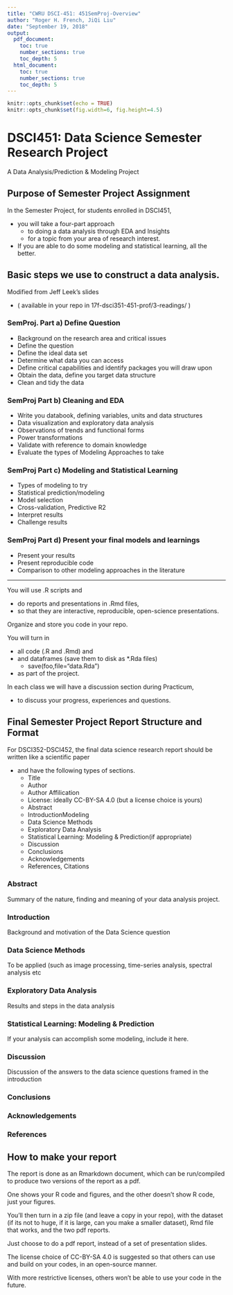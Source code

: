 ```yaml
---
title: "CWRU DSCI-451: 451SemProj-Overview"
author: "Roger H. French, JiQi Liu"
date: "September 19, 2018"
output: 
  pdf_document:
    toc: true
    number_sections: true
    toc_depth: 5
  html_document:
    toc: true
    number_sections: true
    toc_depth: 5
---
```


```r
knitr::opts_chunk$set(echo = TRUE)
knitr::opts_chunk$set(fig.width=6, fig.height=4.5) 
```

 \setcounter{section}{1}
 \setcounter{subsection}{0}
 \setcounter{subsubsection}{0}

# DSCI451: Data Science Semester Research Project

A Data Analysis/Prediction & Modeling Project

## Purpose of Semester Project Assignment

In the Semester Project, for students enrolled in DSCI451, 

  * you will take a four-part approach 
      - to doing a data analysis through EDA and Insights 
      - for a topic from your area of research interest. 
  * If you are able to do some modeling and statistical learning, all the better.  

## Basic steps we use to construct a data analysis.

Modified from Jeff Leek’s slides 

  * ( available in your repo in 17f-dsci351-451-prof/3-readings/ )

### SemProj. Part a) Define Question

  * Background on the research area and critical issues
  * Define the question
  * Define the ideal data set
  * Determine what data you can access
  * Define critical capabilities and identify packages you will draw upon
  * Obtain the data, define you target data structure
  * Clean and tidy the data

### SemProj Part b) Cleaning and EDA

  * Write you databook, defining variables, units and data structures
  * Data visualization and exploratory data analysis
  * Observations of trends and functional forms
  * Power transformations
  * Validate with reference to domain knowledge
  * Evaluate the types of Modeling Approaches to take

### SemProj Part c) Modeling and Statistical Learning

  * Types of modeling to try
  * Statistical prediction/modeling
  * Model selection
  * Cross-validation, Predictive R2
  * Interpret results
  * Challenge results

### SemProj Part d) Present your final models and learnings

  * Present your results
  * Present reproducible code
  * Comparison to other modeling approaches in the literature

-------------------

You will use .R scripts and 

  * do reports and presentations in .Rmd files, 
  * so that they are interactive, reproducible, open-science presentations.

Organize and store you code in your repo.

You will turn in 

  - all code (.R and .Rmd) and 
  - and dataframes (save them to disk as *.Rda files) 
    - save(foo,file="data.Rda")
  - as part of the project.

In each class we will have a discussion section during Practicum, 

  * to discuss your progress, experiences and questions.

## Final Semester Project Report Structure and Format

For DSCI352-DSCI452, the final data science research report should be written like a scientific paper 

  * and have the following types of sections.
      - Title
      - Author
      - Author Affilication
      - License: ideally CC-BY-SA 4.0 (but a license choice is yours)
      - Abstract
      - IntroductionModeling
      - Data Science Methods
      - Exploratory Data Analysis
      - Statistical Learning: Modeling & Prediction(if appropriate)
      - Discussion
      - Conclusions
      - Acknowledgements
      - References, Citations

### Abstract
Summary of the nature, finding and meaning of your data analysis project.

### Introduction
Background and motivation of the Data Science question

### Data Science Methods
To be applied (such as image processing, time-series analysis, spectral analysis etc

###  Exploratory Data Analysis
Results and steps in the data analysis

### Statistical Learning: Modeling & Prediction
If your analysis can accomplish some modeling, include it here.

### Discussion
Discussion of the answers to the data science questions framed in the introduction

###  Conclusions

### Acknowledgements

### References


##  How to make your report
The report is done as an Rmarkdown document, which can be run/compiled to produce two versions of the report as a pdf. 

One shows your R code and figures, and the other doesn’t show R code, just your figures.

You’ll then turn in a zip file (and leave a copy in your repo), with the dataset (if its not to huge, if it is large, can you make a smaller dataset), Rmd file that works, and the two pdf reports.

Just choose to do a pdf report, instead of a set of presentation slides.

The license choice of CC-BY-SA 4.0 is suggested so that others can use and build on your codes, in an open-source manner. 

With more restrictive licenses, others won’t be able to use your code in the future.

